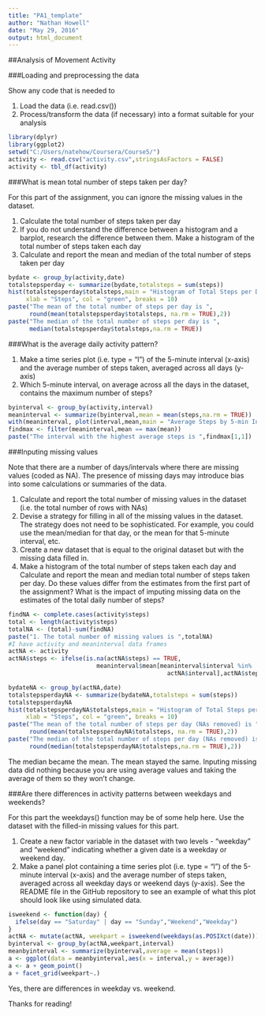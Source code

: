 ---
title: "PA1_template"
author: "Nathan Howell"
date: "May 29, 2016"
output: html_document
---
##Analysis of Movement Activity

###Loading and preprocessing the data

Show any code that is needed to

1. Load the data (i.e. read.csv())
2. Process/transform the data (if necessary) into a format suitable for your analysis

```{r}
library(dplyr)
library(ggplot2)
setwd("C:/Users/natehow/Coursera/Course5/")
activity <- read.csv("activity.csv",stringsAsFactors = FALSE)
activity <- tbl_df(activity)
```

###What is mean total number of steps taken per day?

For this part of the assignment, you can ignore the missing values in the dataset.

1. Calculate the total number of steps taken per day
2. If you do not understand the difference between a histogram and a barplot, research the difference between them. Make a histogram of the total number of steps taken each day
3. Calculate and report the mean and median of the total number of steps taken per day

```{r} 
bydate <- group_by(activity,date)
totalstepsperday <- summarize(bydate,totalsteps = sum(steps))
hist(totalstepsperday$totalsteps,main = "Histogram of Total Steps per Day", 
     xlab = "Steps", col = "green", breaks = 10)
paste("The mean of the total number of steps per day is ",
      round(mean(totalstepsperday$totalsteps, na.rm = TRUE),2))
paste("The median of the total number of steps per day is ",
      median(totalstepsperday$totalsteps,na.rm = TRUE))
```

###What is the average daily activity pattern?

1. Make a time series plot (i.e. type = "l") of the 5-minute interval (x-axis) and the average number of steps taken, averaged across all days (y-axis)
2. Which 5-minute interval, on average across all the days in the dataset, contains the maximum number of steps?

```{r}
byinterval <- group_by(activity,interval)
meaninterval <- summarize(byinterval,mean = mean(steps,na.rm = TRUE))
with(meaninterval, plot(interval,mean,main = "Average Steps by 5-min Interval"))
findmax <- filter(meaninterval,mean == max(mean))
paste("The interval with the highest average steps is ",findmax[1,1])
```

###Inputing missing values

Note that there are a number of days/intervals where there are missing values (coded as NA). The presence of missing days may introduce bias into some calculations or summaries of the data.

1. Calculate and report the total number of missing values in the dataset (i.e. the total number of rows with NAs)
2. Devise a strategy for filling in all of the missing values in the dataset. The strategy does not need to be sophisticated. For example, you could use the mean/median for that day, or the mean for that 5-minute interval, etc.
3. Create a new dataset that is equal to the original dataset but with the missing data filled in.
4. Make a histogram of the total number of steps taken each day and Calculate and report the mean and median total number of steps taken per day. Do these values differ from the estimates from the first part of the assignment? What is the impact of imputing missing data on the estimates of the total daily number of steps?

```{r}
findNA <- complete.cases(activity$steps)
total <- length(activity$steps)
totalNA <- (total)-sum(findNA)
paste("1. The total number of missing values is ",totalNA)
#I have activity and meaninterval data frames
actNA <- activity
actNA$steps <- ifelse(is.na(actNA$steps) == TRUE,
                         meaninterval$mean[meaninterval$interval %in% 
                                             actNA$interval],actNA$steps)

bydateNA <- group_by(actNA,date)
totalstepsperdayNA <- summarize(bydateNA,totalsteps = sum(steps))
totalstepsperdayNA
hist(totalstepsperdayNA$totalsteps,main = "Histogram of Total Steps per Day (NAs by mean of interval)", 
     xlab = "Steps", col = "green", breaks = 10)
paste("The mean of the total number of steps per day (NAs removed) is ",
      round(mean(totalstepsperdayNA$totalsteps, na.rm = TRUE),2))
paste("The median of the total number of steps per day (NAs removed) is ",
      round(median(totalstepsperdayNA$totalsteps,na.rm = TRUE),2))
```
The median became the mean. The mean stayed the same. Inputing missing data did nothing because you are using average values and taking the average of them so they won't change. 

###Are there differences in activity patterns between weekdays and weekends?

For this part the weekdays() function may be of some help here. Use the dataset with the filled-in missing values for this part.

1. Create a new factor variable in the dataset with two levels - "weekday" and "weekend" indicating whether a given date is a weekday or weekend day.
2. Make a panel plot containing a time series plot (i.e. type = "l") of the 5-minute interval (x-axis) and the average number of steps taken, averaged across all weekday days or weekend days (y-axis). See the README file in the GitHub repository to see an example of what this plot should look like using simulated data.

```{r}
isweekend <- function(day) {
  ifelse(day == "Saturday" | day == "Sunday","Weekend","Weekday")
}
actNA <- mutate(actNA, weekpart = isweekend(weekdays(as.POSIXct(date))))
byinterval <- group_by(actNA,weekpart,interval)
meanbyinterval <- summarize(byinterval,average = mean(steps))
a <- ggplot(data = meanbyinterval,aes(x = interval,y = average))
a <- a + geom_point()
a + facet_grid(weekpart~.)
```

Yes, there are differences in weekday vs. weekend. 

Thanks for reading!